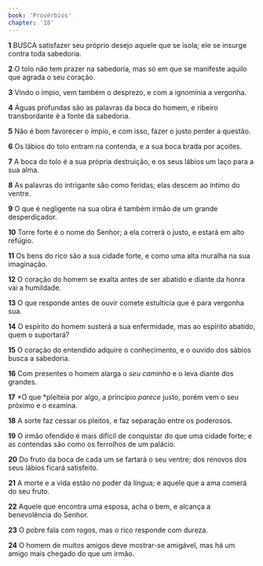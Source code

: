 ```yaml
---
book: 'Provérbios'
chapter: '18'
---
```


**1** BUSCA satisfazer seu próprio desejo aquele que se isola; ele se insurge contra toda sabedoria.

**2** O tolo não tem prazer na sabedoria, mas só em que se manifeste aquilo que agrada o seu coração.

**3** Vindo o ímpio, vem também o desprezo, e com a ignomínia a vergonha.

**4** Águas profundas são as palavras da boca do homem, e ribeiro transbordante é a fonte da sabedoria.

**5** Não é bom favorecer o ímpio, e com isso, fazer o justo perder a questão.

**6** Os lábios do tolo entram na contenda, e a sua boca brada por açoites.

**7** A boca do tolo é a sua própria destruição, e os seus lábios um laço para a sua alma.

**8** As palavras do intrigante são como feridas; elas descem ao íntimo do ventre.

**9** O que é negligente na sua obra é também irmão de um grande desperdiçador.

**10** Torre forte é o nome do Senhor; a ela correrá o justo, e estará em alto refúgio.

**11** Os bens do rico são a sua cidade forte, e como uma alta muralha na sua imaginação.

**12** O coração do homem se exalta antes de ser abatido e diante da honra vai a humildade.

**13** O que responde antes de ouvir comete estultícia que é para vergonha sua.

**14** O espírito do homem susterá a sua enfermidade, mas ao espírito abatido, quem o suportará?

**15** O coração do entendido adquire o conhecimento, e o ouvido dos sábios busca a sabedoria.

**16** Com presentes o homem alarga o _seu caminho_ e o leva diante dos grandes.

**17** *O que *pleiteia por algo, a princípio _parece_ justo, porém vem o seu próximo e o examina.

**18** A sorte faz cessar os pleitos, e faz separação entre os poderosos.

**19** O irmão ofendido é mais difícil de conquistar do que uma cidade forte; e as contendas são como os ferrolhos de um palácio.

**20** Do fruto da boca de cada um se fartará o seu ventre; dos renovos dos seus lábios ficará satisfeito.

**21** A morte e a vida estão no poder da língua; e aquele que a ama comerá do seu fruto.

**22** Aquele que encontra uma esposa, acha o bem, e alcança a benevolência do Senhor.

**23** O pobre fala com rogos, mas o rico responde com dureza.

**24** O homem de muitos amigos deve mostrar-se amigável, mas há um amigo mais chegado do que um irmão.

